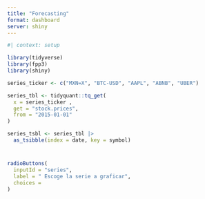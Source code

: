 ```yaml
---
title: "Forecasting"
format: dashboard
server: shiny
---
```


```r
#| context: setup

library(tidyverse)
library(fpp3)
library(shiny)

series_ticker <- c("MXN=X", "BTC-USD", "AAPL", "ABNB", "UBER")

series_tbl <- tidyquant::tq_get(
  x = series_ticker ,
  get = "stock.prices",
  from = "2015-01-01"
)

series_tsbl <- series_tbl |> 
  as_tsibble(index = date, key = symbol)

```


# {.sidebar}

```r
radioButtons(
  inputId = "series",
  label = " Escoge la serie a graficar",
  choices = 
)
```

